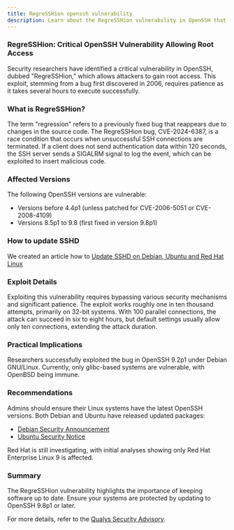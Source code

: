 ```yaml
---
title: RegreSSHion openssh vulnerability
description: Learn about the RegreSSHion vulnerability in OpenSSH that allows attackers to gain root access. Discover the affected versions and how to protect your systems.
---
```


### RegreSSHion: Critical OpenSSH Vulnerability Allowing Root Access

Security researchers have identified a critical vulnerability in OpenSSH, dubbed "RegreSSHion," which allows attackers to gain root access. This exploit, stemming from a bug first discovered in 2006, requires patience as it takes several hours to execute successfully.

### What is RegreSSHion?

The term "regression" refers to a previously fixed bug that reappears due to changes in the source code. The RegreSSHion bug, CVE-2024-6387, is a race condition that occurs when unsuccessful SSH connections are terminated. If a client does not send authentication data within 120 seconds, the SSH server sends a SIGALRM signal to log the event, which can be exploited to insert malicious code.

### Affected Versions

The following OpenSSH versions are vulnerable:

- Versions before 4.4p1 (unless patched for CVE-2006-5051 or CVE-2008-4109)
- Versions 8.5p1 to 9.8 (first fixed in version 9.8p1)

### How to update SSHD

We created an article how to [Update SSHD on Debian, Ubuntu and Red Hat Linux](./update-sshd-debian-ubuntu-redhat)

### Exploit Details

Exploiting this vulnerability requires bypassing various security mechanisms and significant patience. The exploit works roughly one in ten thousand attempts, primarily on 32-bit systems. With 100 parallel connections, the attack can succeed in six to eight hours, but default settings usually allow only ten connections, extending the attack duration.

### Practical Implications

Researchers successfully exploited the bug in OpenSSH 9.2p1 under Debian GNU/Linux. Currently, only glibc-based systems are vulnerable, with OpenBSD being immune.

### Recommendations

Admins should ensure their Linux systems have the latest OpenSSH versions. Both Debian and Ubuntu have released updated packages:

- [Debian Security Announcement](https://lists.debian.org/debian-security-announce/2024/msg00135.html)
- [Ubuntu Security Notice](https://ubuntu.com/security/notices/USN-6859-1)

Red Hat is still investigating, with initial analyses showing only Red Hat Enterprise Linux 9 is affected.

### Summary

The RegreSSHion vulnerability highlights the importance of keeping software up to date. Ensure your systems are protected by updating to OpenSSH 9.8p1 or later.

For more details, refer to the [Qualys Security Advisory](https://www.qualys.com/2024/07/01/cve-2024-6387/regresshion.txt).
